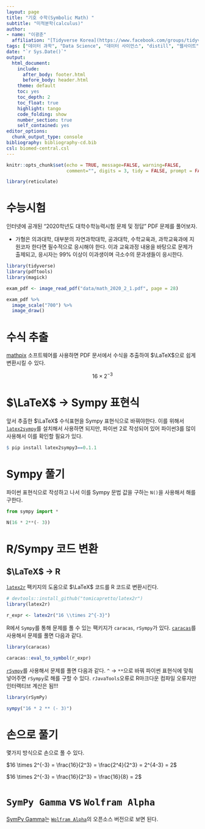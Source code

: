 ```yaml
---
layout: page
title: "기호 수학(Symbolic Math) "
subtitle: "미적분학(calculus)"
author:
- name: "이광춘"
  affiliation: "[Tidyverse Korea](https://www.facebook.com/groups/tidyverse/)"
tags: ["데이터 과학", "Data Science", "데이터 사이언스", "distill", "웹사이트", "과학기술", "블로그"]
date: "`r Sys.Date()`"
output:
  html_document: 
    include:
      after_body: footer.html
      before_body: header.html
    theme: default
    toc: yes
    toc_depth: 2
    toc_float: true
    highlight: tango
    code_folding: show
    number_section: true
    self_contained: yes
editor_options: 
  chunk_output_type: console
bibliography: bibliography-cd.bib
csl: biomed-central.csl
---
```


```r
knitr::opts_chunk$set(echo = TRUE, message=FALSE, warning=FALSE,
                      comment="", digits = 3, tidy = FALSE, prompt = FALSE, fig.align = 'center')

library(reticulate)
```


# 수능시험 {#math-gre}

인터넷에 공개된 "2020학년도 대학수학능력시험 문제 및 정답" PDF 문제를 풀어보자.

- 가형은 의과대학, 대부분의 자연과학대학, 공과대학, 수학교육과, 과학교육과에 지원코자 한다면 필수적으로 응시해야 한다. 이과 교육과정 내용을 바탕으로 문제가 출제되고, 응시자는 99% 이상이 이과생이며 극소수의 문과생들이 응시한다.


```r
library(tidyverse)
library(pdftools)
library(magick)

exam_pdf <- image_read_pdf("data/math_2020_2_1.pdf", page = 28)

exam_pdf %>% 
  image_scale("700") %>% 
  image_draw()

```


# 수식 추출 {#extract-math}

[mathpix](https://mathpix.com/) 소프트웨어를 사용하면 PDF 문서에서 수식을 추출하여 $\LaTeX$으로 쉽게 변환시킬 수 있다.

$$
16 \times 2^{-3}
$$

# $\LaTeX$ &rarr; Sympy 표현식 {#convert-latex-to-sympy}

앞서 추출한 $\LaTeX$ 수식표현을 Sympy 표현식으로 바꿔야한다.
이를 위해서 [`latex2sympy`](https://github.com/augustt198/latex2sympy)를 설치해서 사용하면 되지만,
파이썬 2로 작성되어 있어 파이썬3를 많이 사용해서 이를 확인할 필요가 있다.

```r
$ pip install latex2sympy3==0.1.1
```

# Sympy 풀기 {#sympy-python-code}

파이썬 표현식으로 작성하고 나서 이를 Sympy 문법 값을 구하는 `N()`을 사용해서 해를 구한다.

```python
from sympy import *

N(16 * 2**(- 3))
```


# R/Sympy 코드 변환 {#sympy-solution}

## $\LaTeX$ &rarr; R  {#covert-r-code}

[`latex2r`](https://github.com/tomicapretto/latex2r) 팩키지의 도움으로 $\LaTeX$ 코드를 R 코드로 변환시킨다.

```r
# devtools::install_github("tomicapretto/latex2r")
library(latex2r)

r_expr <- latex2r("16 \\times 2^{-3}")
```

R에서 `Sympy`를 통해 문제를 풀 수 있는 팩키지가 `caracas`, `rSympy`가 있다.
[`caracas`](https://mikl.dk/post/2020-caracas_v101/)를 사용해서 문제를 풀면 다음과 같다. 

```r
library(caracas)

caracas::eval_to_symbol(r_expr)
```

[`rSympy`](https://kevinkotze.github.io/mm-tut1-symbolic/)를 사용해서 문제를 풀면 다음과 같다. 
`^` &rarr; `**`으로 바꿔 파이썬 표현식에 맞춰 넣어주면 `rSympy`로 해를 구할 수 있다.
`rJavaTools`오류로 R마크다운 컴파일 오류지만 인터랙티브 계산은 됨!!!

```r
library(rSymPy)

sympy("16 * 2 ** (- 3)")
```

# 손으로 풀기 {#solve-manually}

몇가지 방식으로 손으로 풀 수 있다.

$16 \times 2^{-3} = \frac{16}{2^3} = \frac{2^4}{2^3} = 2^{4-3} = 2$

$16 \times 2^{-3} = \frac{16}{2^3} = \frac{16}{8} = 2$


# `SymPy Gamma` vs `Wolfram Alpha` {#wolfram-alpha}

[SymPy Gamma](https://www.sympygamma.com/)는 [`Wolfram Alpha`](https://www.wolframalpha.com/)의 오픈소스 버전으로 보면 된다.



